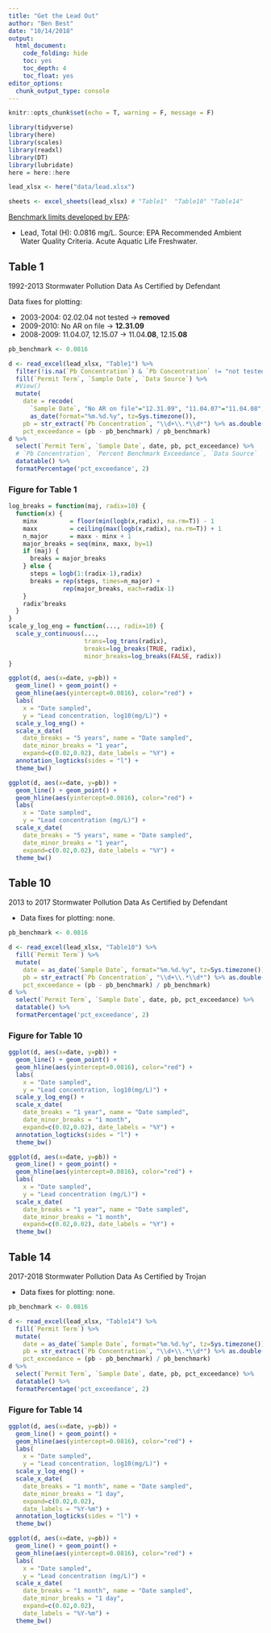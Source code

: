```yaml
---
title: "Get the Lead Out"
author: "Ben Best"
date: "10/14/2018"
output:
  html_document:
    code_folding: hide
    toc: yes
    toc_depth: 4
    toc_float: yes
editor_options: 
  chunk_output_type: console
---
```


```r
knitr::opts_chunk$set(echo = T, warning = F, message = F)
```

```r
library(tidyverse)
library(here)
library(scales)
library(readxl)
library(DT)
library(lubridate)
here = here::here

lead_xlsx <- here("data/lead.xlsx")

sheets <- excel_sheets(lead_xlsx) # "Table1"  "Table10" "Table14"
```

[Benchmark limits developed by EPA](https://www.cwea.org/p3s/documents/multi-sectorrev.pdf):

-  Lead, Total (H): 0.0816 mg/L. Source: EPA Recommended Ambient Water Quality Criteria. Acute Aquatic Life Freshwater.

## Table 1

1992-2013 Stormwater Pollution Data As Certified by Defendant

Data fixes for plotting:

- 2003-2004: 02.02.04	not tested -> **removed**
- 2009-2010: No AR on file -> **12.31.09**
- 2008-2009: 11.04.07, 12.15.07 -> 11.04.**08**, 12.15.**08**

```r
pb_benchmark <- 0.0816

d <- read_excel(lead_xlsx, "Table1") %>% 
  filter(!is.na(`Pb Concentration`) & `Pb Concentration` != "not tested") %>%
  fill(`Permit Term`, `Sample Date`, `Data Source`) %>% 
  #View()
  mutate(
    date = recode(
      `Sample Date`, "No AR on file"="12.31.09", "11.04.07"="11.04.08", "12.15.07"="12.15.08") %>% 
      as_date(format="%m.%d.%y", tz=Sys.timezone()),
    pb = str_extract(`Pb Concentration`, "\\d+\\.*\\d*") %>% as.double(),
    pct_exceedance = (pb - pb_benchmark) / pb_benchmark)
d %>% 
  select(`Permit Term`, `Sample Date`, date, pb, pct_exceedance) %>% 
  # `Pb Concentration`, `Percent Benchmark Exceedance`, `Data Source`
  datatable() %>% 
  formatPercentage('pct_exceedance', 2)
```

### Figure for Table 1

```r

log_breaks = function(maj, radix=10) {
  function(x) {
    minx         = floor(min(logb(x,radix), na.rm=T)) - 1
    maxx         = ceiling(max(logb(x,radix), na.rm=T)) + 1
    n_major      = maxx - minx + 1
    major_breaks = seq(minx, maxx, by=1)
    if (maj) {
      breaks = major_breaks
    } else {
      steps = logb(1:(radix-1),radix)
      breaks = rep(steps, times=n_major) +
               rep(major_breaks, each=radix-1)
    }
    radix^breaks
  }
}
scale_y_log_eng = function(..., radix=10) {
  scale_y_continuous(...,
                     trans=log_trans(radix),
                     breaks=log_breaks(TRUE, radix),
                     minor_breaks=log_breaks(FALSE, radix))
}

ggplot(d, aes(x=date, y=pb)) + 
  geom_line() + geom_point() + 
  geom_hline(aes(yintercept=0.0816), color="red") + 
  labs(
    x = "Date sampled",
    y = "Lead concentration, log10(mg/L)") +
  scale_y_log_eng() +
  scale_x_date(
    date_breaks = "5 years", name = "Date sampled", 
    date_minor_breaks = "1 year",
    expand=c(0.02,0.02), date_labels = "%Y") +
  annotation_logticks(sides = "l") +
  theme_bw()
```


```r

ggplot(d, aes(x=date, y=pb)) + 
  geom_line() + geom_point() + 
  geom_hline(aes(yintercept=0.0816), color="red") + 
  labs(
    x = "Date sampled",
    y = "Lead concentration (mg/L)") +
  scale_x_date(
    date_breaks = "5 years", name = "Date sampled", 
    date_minor_breaks = "1 year",
    expand=c(0.02,0.02), date_labels = "%Y") +
  theme_bw()
```

## Table 10

2013 to 2017 Stormwater Pollution Data As Certified by Defendant

- Data fixes for plotting: none.

```r
pb_benchmark <- 0.0816

d <- read_excel(lead_xlsx, "Table10") %>% 
  fill(`Permit Term`) %>% 
  mutate(
    date = as_date(`Sample Date`, format="%m.%d.%y", tz=Sys.timezone()),
    pb = str_extract(`Pb Concentration`, "\\d+\\.*\\d*") %>% as.double(),
    pct_exceedance = (pb - pb_benchmark) / pb_benchmark)
d %>% 
  select(`Permit Term`, `Sample Date`, date, pb, pct_exceedance) %>% 
  datatable() %>% 
  formatPercentage('pct_exceedance', 2)
```

### Figure for Table 10

```r

ggplot(d, aes(x=date, y=pb)) + 
  geom_line() + geom_point() + 
  geom_hline(aes(yintercept=0.0816), color="red") + 
  labs(
    x = "Date sampled",
    y = "Lead concentration, log10(mg/L)") +
  scale_y_log_eng() +
  scale_x_date(
    date_breaks = "1 year", name = "Date sampled", 
    date_minor_breaks = "1 month",
    expand=c(0.02,0.02), date_labels = "%Y") +
  annotation_logticks(sides = "l") +
  theme_bw()
```

```r

ggplot(d, aes(x=date, y=pb)) + 
  geom_line() + geom_point() + 
  geom_hline(aes(yintercept=0.0816), color="red") + 
  labs(
    x = "Date sampled",
    y = "Lead concentration (mg/L)") +
  scale_x_date(
    date_breaks = "1 year", name = "Date sampled", 
    date_minor_breaks = "1 month",
    expand=c(0.02,0.02), date_labels = "%Y") +
  theme_bw()
```


## Table 14

2017-2018 Stormwater Pollution Data As Certified by Trojan

- Data fixes for plotting: none.

```r
pb_benchmark <- 0.0816

d <- read_excel(lead_xlsx, "Table14") %>% 
  fill(`Permit Term`) %>% 
  mutate(
    date = as_date(`Sample Date`, format="%m.%d.%y", tz=Sys.timezone()),
    pb = str_extract(`Pb Concentration`, "\\d+\\.*\\d*") %>% as.double(),
    pct_exceedance = (pb - pb_benchmark) / pb_benchmark)
d %>% 
  select(`Permit Term`, `Sample Date`, date, pb, pct_exceedance) %>% 
  datatable() %>% 
  formatPercentage('pct_exceedance', 2)
```

### Figure for Table 14

```r

ggplot(d, aes(x=date, y=pb)) + 
  geom_line() + geom_point() + 
  geom_hline(aes(yintercept=0.0816), color="red") + 
  labs(
    x = "Date sampled",
    y = "Lead concentration, log10(mg/L)") +
  scale_y_log_eng() +
  scale_x_date(
    date_breaks = "1 month", name = "Date sampled", 
    date_minor_breaks = "1 day",
    expand=c(0.02,0.02), 
    date_labels = "%Y-%m") +
  annotation_logticks(sides = "l") +
  theme_bw()
```

```r

ggplot(d, aes(x=date, y=pb)) + 
  geom_line() + geom_point() + 
  geom_hline(aes(yintercept=0.0816), color="red") + 
  labs(
    x = "Date sampled",
    y = "Lead concentration (mg/L)") +
  scale_x_date(
    date_breaks = "1 month", name = "Date sampled", 
    date_minor_breaks = "1 day",
    expand=c(0.02,0.02), 
    date_labels = "%Y-%m") +
  theme_bw()
```
